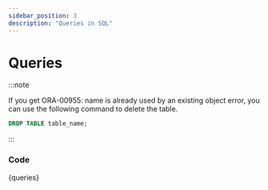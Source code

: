 ```yaml
---
sidebar_position: 3
description: "Queries in SQL"
---
```



# Queries

:::note

If you get ORA-00955: name is already used by an existing object error, you can use the following command to delete the table.

```sql
DROP TABLE table_name;
```

:::

### Code

<CodeBlock language="sql">{queries}</CodeBlock>
